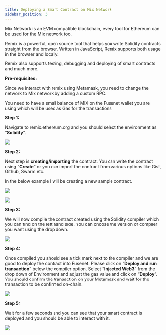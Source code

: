 ```yaml
---
title: Deploying a Smart Contract on Mix Network
sidebar_position: 3
---
```



Mix Network is an EVM compatible blockchain, every tool for Ethereum can be used for the Mix network too.

Remix is a powerful, open source tool that helps you write Solidity contracts straight from the browser. Written in JavaScript, Remix supports both usage in the browser and locally.

Remix also supports testing, debugging and deploying of smart contracts and much more.

**Pre-requisites:**

Since we interact with remix using Metamask, you need to change the network to Mix network by adding a custom RPC.

You need to have a small balance of MIX on the Fusenet wallet you are using which will be used as Gas for the transactions.

**Step 1:**

Navigate to remix.ethereum.org and you should select the environment as “**Solidity**”.

![](/img/spaces_-MRxFOj-hfekokMwcTbN_uploads_RQHfQCn4N3LI6pHUStHx_image.webp)

**Step 2:**

Next step is **creating/importing** the contract. You can write the contract using “**Create**” or you can import the contract from various options like Gist, Github, Swarm etc.

In the below example I will be creating a new sample contract.

![](/img/spaces_-MRxFOj-hfekokMwcTbN_uploads_PRguxw1bV6sVYWElcXrr_image.webp)

![](/img/spaces_-MRxFOj-hfekokMwcTbN_uploads_vZgDL67fwmuJQvVcot7V_image.webp)

**Step 3:**

We will now compile the contract created using the Solidity compiler which you can find on the left hand side. You can choose the version of compiler you want using the drop down.

![](/img/spaces_-MRxFOj-hfekokMwcTbN_uploads_SRWOGwJYeuKpkbMIyBYh_image.webp)

**Step 4:**

Once compiled you should see a tick mark next to the compiler and we are good to deploy the contract into Fusenet. Please click on “**Deploy and run transaction**” below the compiler option. Select “**Injected Web3**” from the drop down of Environment and adjust the gas value and click on “**Deploy**”. You should confirm the transaction on your Metamask and wait for the transaction to be confirmed on-chain.

![](/img/imagdddce.png)

**Step 5:**

Wait for a few seconds and you can see that your smart contract is deployed and you should be able to interact with it.

![](/img/spaces_-MRxFOj-hfekokMwcTbN_uploads_3WdAm5sqiLdeKN77EDNw_image.webp)
